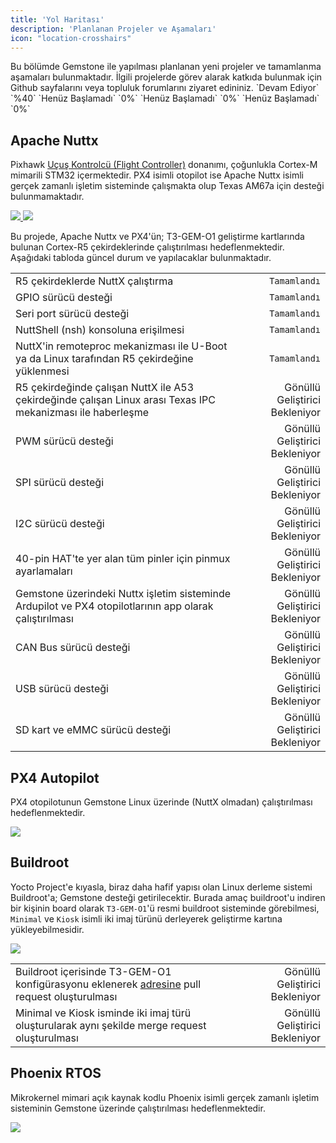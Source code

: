 ```yaml
---
title: 'Yol Haritası'
description: 'Planlanan Projeler ve Aşamaları'
icon: "location-crosshairs"
---
```


<Tip>
Bu bölümde Gemstone ile yapılması planlanan yeni projeler ve tamamlanma aşamaları bulunmaktadır.
İlgili projelerde görev alarak katkıda bulunmak için Github sayfalarını veya topluluk forumlarını
ziyaret edininiz.
</Tip>

<Card horizontal title="Apache Nuttx" icon="spinner" href="./roadmap#apache-nuttx">
`Devam Ediyor` `%40`
</Card>
<Card horizontal title="PX4 Autopilot" icon="clock" href="./roadmap#px4-autopilot">
`Henüz Başlamadı` `0%`
</Card>
<Card horizontal title="Buildroot" icon="clock" href="./roadmap#buildroot">
`Henüz Başlamadı` `0%`
</Card>
<Card horizontal title="Phoenix RTOS" icon="clock" href="./roadmap#phoenix-rtos">
`Henüz Başlamadı` `0%`
</Card>

## Apache Nuttx

Pixhawk
[Uçuş Kontrolcü (Flight Controller)](https://docs.px4.io/main/en/flight_controller/cubepilot_cube_orangeplus.html)
donanımı, çoğunlukla Cortex-M mimarili STM32 içermektedir. PX4 isimli otopilot ise Apache Nuttx isimli gerçek
zamanlı işletim sisteminde çalışmakta olup Texas AM67a için desteği bulunmamaktadır.

<Columns cols={2}>
  <Frame caption="Apache Nuttx RTOS">
  <a href="https://github.com/t3gemstone/NuttX" target="_blank">
    <img src="/images/apache-nuttx.png" noZoom />
  </a>
  </Frame>
  <Frame caption="PX4 Autopilot">
  <a href="https://github.com/t3gemstone/PX4-Autopilot" target="_blank">
    <img src="/images/px4-autopilot.png" noZoom />
  </a>
  </Frame>
</Columns>

Bu projede, Apache Nuttx ve PX4'ün; T3-GEM-O1 geliştirme kartlarında bulunan Cortex-R5 çekirdeklerinde çalıştırılması
hedeflenmektedir. Aşağıdaki tabloda güncel durum ve yapılacaklar bulunmaktadır.

|                                                                                                             |                                |
|:------------------------------------------------------------------------------------------------------------|-------------------------------:|
| R5 çekirdeklerde NuttX çalıştırma                                                                           | `Tamamlandı`                   |
| GPIO sürücü desteği                                                                                         | `Tamamlandı`                   |
| Seri port sürücü desteği                                                                                    | `Tamamlandı`                   |
| NuttShell (nsh) konsoluna erişilmesi                                                                        | `Tamamlandı`                   |
| NuttX'in remoteproc mekanizması ile U-Boot ya da Linux tarafından R5 çekirdeğine yüklenmesi                 | `Tamamlandı`                   |
| R5 çekirdeğinde çalışan NuttX ile A53 çekirdeğinde çalışan Linux arası Texas IPC mekanizması ile haberleşme | Gönüllü Geliştirici Bekleniyor |
| PWM sürücü desteği                                                                                          | Gönüllü Geliştirici Bekleniyor |
| SPI sürücü desteği                                                                                          | Gönüllü Geliştirici Bekleniyor |
| I2C sürücü desteği                                                                                          | Gönüllü Geliştirici Bekleniyor |
| 40-pin HAT'te yer alan tüm pinler için pinmux ayarlamaları                                                  | Gönüllü Geliştirici Bekleniyor |
| Gemstone üzerindeki Nuttx işletim sisteminde Ardupilot ve PX4 otopilotlarının app olarak çalıştırılması     | Gönüllü Geliştirici Bekleniyor |
| CAN Bus sürücü desteği                                                                                      | Gönüllü Geliştirici Bekleniyor |
| USB sürücü desteği                                                                                          | Gönüllü Geliştirici Bekleniyor |
| SD kart ve eMMC sürücü desteği                                                                              | Gönüllü Geliştirici Bekleniyor |

## PX4 Autopilot

PX4 otopilotunun Gemstone Linux üzerinde (NuttX olmadan) çalıştırılması hedeflenmektedir.

<Columns cols={1}>
  <Frame caption="PX4 Autopilot">
  <a href="https://github.com/t3gemstone/PX4-Autopilot" target="_blank">
    <img src="/images/px4-autopilot-b.png" noZoom />
  </a>
  </Frame>
</Columns>

## Buildroot

Yocto Project'e kıyasla, biraz daha hafif yapısı olan Linux derleme sistemi Buildroot'a; Gemstone desteği
getirilecektir. Burada amaç buildroot'u indiren bir kişinin board olarak `T3-GEM-O1`'ü resmi buildroot 
sisteminde görebilmesi, `Minimal` ve `Kiosk` isimli iki imaj türünü derleyerek geliştirme kartına
yükleyebilmesidir.

<Columns cols={1}>
  <Frame caption="Buildroot">
  <a href="https://buildroot.org/" target="_blank">
    <img src="/images/buildroot.png" noZoom />
  </a>
  </Frame>
</Columns>

|                                                                                                             |                                |
|:------------------------------------------------------------------------------------------------------------|-------------------------------:|
| Buildroot içerisinde T3-GEM-O1 konfigürasyonu eklenerek [adresine](https://github.com/buildroot/buildroot) pull request oluşturulması                 | Gönüllü Geliştirici Bekleniyor |
| Minimal ve Kiosk isminde iki imaj türü oluşturularak aynı şekilde merge request oluşturulması | Gönüllü Geliştirici Bekleniyor |

## Phoenix RTOS

Mikrokernel mimari açık kaynak kodlu Phoenix isimli gerçek zamanlı işletim sisteminin Gemstone üzerinde
çalıştırılması hedeflenmektedir.

<Frame caption="Phoenix RTOS">
  <a href="https://github.com/t3gemstone/phoenix-rtos-project" target="_blank">
    <img src="/images/phoenix-rtos.png" noZoom />
  </a>
</Frame>
